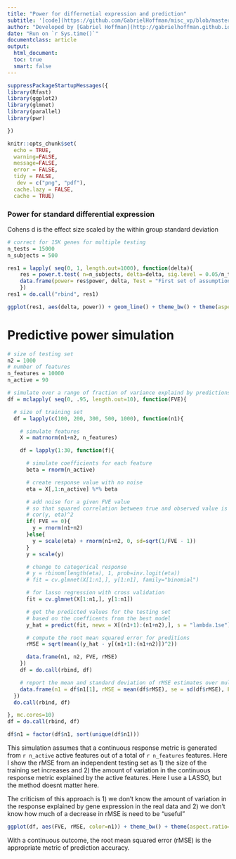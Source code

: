 ```yaml
---
title: "Power for differnetial expression and prediction"
subtitle: '[code](https://github.com/GabrielHoffman/misc_vp/blob/master/power_sims.Rmd)'
author: "Developed by [Gabriel Hoffman](http://gabrielhoffman.github.io/)"
date: "Run on `r Sys.time()`"
documentclass: article
output: 
  html_document:
  toc: true
  smart: false
---
```



<!---

# How to run
############

# cd to directory with covid_vp.Rmd 
cd /hpc/users/hoffmg01/work/misc_vp

# set up environment
ml git pandoc 
git pull
R

# in R, pull the latest version (I edit on my laptop and push to GitHub)
# then run the script to generate and HTML page
system("git pull"); rmarkdown::render("power_sims.Rmd")



--->

```r
suppressPackageStartupMessages({
library(Rfast)
library(ggplot2)
library(glmnet)
library(parallel)
library(pwr)

})

knitr::opts_chunk$set(
  echo = TRUE,
  warning=FALSE,
  message=FALSE,
  error = FALSE,
  tidy = FALSE,
   dev = c("png", "pdf"),
  cache.lazy = FALSE,
  cache = TRUE)
```



### Power for standard differential expression

Cohens d is the effect size scaled by the within group standard deviation

```r
# correct for 15K genes for multiple testing
n_tests = 15000
n_subjects = 500

res1 = lapply( seq(0, 1, length.out=1000), function(delta){
    res = power.t.test( n=n_subjects, delta=delta, sig.level = 0.05/n_tests)
    data.frame(power= res$power, delta, Test = "First set of assumptions"    )
    })
res1 = do.call("rbind", res1)

ggplot(res1, aes(delta, power)) + geom_line() + theme_bw() + theme(aspect.ratio=1) + ylim(0,1) + xlab("Cohen's d")
```

# Predictive power simulation

```r
# size of testing set
n2 = 1000
# number of features
n_features = 10000
n_active = 90

# simulate over a range of fraction of variance explaind by predictions
df = mclapply( seq(0, .95, length.out=10), function(FVE){

  # size of training set
  df = lapply(c(100, 200, 300, 500, 1000), function(n1){

    # simulate features
    X = matrnorm(n1+n2, n_features)

    df = lapply(1:30, function(f){

      # simulate coefficients for each feature
      beta = rnorm(n_active)

      # create response value with no noise
      eta = X[,1:n_active] %*% beta

      # add noise for a given FVE value
      # so that squared correlation between true and observed value is FVE
      # cor(y, eta)^2
      if( FVE == 0){
        y = rnorm(n1+n2)
      }else{
        y = scale(eta) + rnorm(n1+n2, 0, sd=sqrt(1/FVE - 1))
      }
      y = scale(y)

      # change to categorical response
      # y = rbinom(length(eta), 1, prob=inv.logit(eta))       
      # fit = cv.glmnet(X[1:n1,], y[1:n1], family="binomial")

      # for lasso regression with cross validation
      fit = cv.glmnet(X[1:n1,], y[1:n1])

      # get the predicted values for the testing set
      # based on the coefficents from the best model 
      y_hat = predict(fit, newx = X[(n1+1):(n1+n2),], s = "lambda.1se")

      # compute the root mean squared error for preditions
      rMSE = sqrt(mean((y_hat - y[(n1+1):(n1+n2)])^2))

      data.frame(n1, n2, FVE, rMSE)
    })
    df = do.call(rbind, df)

    # report the mean and standard deviation of rMSE estimates over multiple simulations
    data.frame(n1 = df$n1[1], rMSE = mean(df$rMSE), se = sd(df$rMSE), FVE=FVE)
  })
  do.call(rbind, df)

}, mc.cores=10)
df = do.call(rbind, df)

df$n1 = factor(df$n1, sort(unique(df$n1)))
```

This simulation assumes that a continuous response metric is generated from `r n_active` active features out of a total of `r n_features` features.  Here I show the rMSE from an independent testing set as 1) the size of the training set increases and 2) the amount of variation in the continuous response metric explained by the active features.  Here I use a LASSO, but the method doesnt matter here.  

The criticism of this approach is 1) we don't know the amount of variation in the response explained by gene expression in the real data and 2) we don't know how much of a decrease in rMSE is need to be "useful" 

```r
ggplot(df, aes(FVE, rMSE, color=n1)) + theme_bw() + theme(aspect.ratio=1) + xlab("Fraction of variance explained by predictors") + geom_errorbar(aes(x=FVE, ymin=rMSE - se, ymax=rMSE+se), width=0) + geom_point() + xlim(0, 1)  + geom_smooth(method="loess", se=FALSE) + ylim(0, NA) + scale_color_discrete(name=bquote(N[training]))
```





With a continuous outcome, the root mean squared error (rMSE) is the appropriate metric of prediction accuracy.


